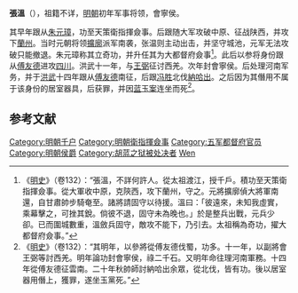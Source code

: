 {{Otheruses|张温|other=同名或類似名的其它條目描述}}
'''張溫'''（{{bd|？||1393年}}），祖籍不详，[[明朝|明朝]]初年军事将领，會寧侯。

其早年跟从[[朱元璋|朱元璋]]，功至天策衛指揮僉事。后跟随大军攻破中原、征战陕西，并攻下[[蘭州|蘭州]]。当时元朝将领[[擴廓|擴廓]]派军南袭，张温则主动出击，并坚守城池，元军无法攻破只能撤退。朱元璋称其立奇功，并升任其为大都督府僉事<ref>《[[明史|明史]]》（卷132）：“張溫，不詳何許人。從太祖渡江，授千戶。積功至天策衛指揮僉事。從大軍收中原，克陝西，攻下蘭州，守之。元將擴廓偵大將軍南還，自甘肅帥步騎奄至。諸將請固守以待援。溫曰：「彼遠來，未知我虛實，乘幕擊之，可挫其銳。倘彼不退，固守未為晚也。」於是整兵出戰，元兵少卻。已而圍城數重，溫斂兵固守，敵攻不能下，乃引去。太祖稱為奇功，擢大都督府僉事。”</ref>。此后以参将身份跟从[[傅友德|傅友德]]进攻[[四川|四川]]。洪武十一年，与[[王弼_(明朝将领)|王弼]]征讨西羌。次年封會寧侯。后处理河南军务，并于[[洪武|洪武]]十四年跟从[[傅友德|傅友德]]南征，后跟[[冯胜|冯胜]]北伐[[納哈出|納哈出]]。之后因为其僭用不属于该身份的居室器具，后获罪，并因[[蓝玉案|蓝玉案]]连坐而死<ref>《[[明史|明史]]》（卷132）：“其明年，以參將從傅友德伐蜀，功多。十一年，以副將會王弼等討西羌。明年論功封會寧侯，祿二千石。又明年命往理河南軍務。十四年從傅友德征雲南。二十年秋帥師討納哈出余眾，從北伐，皆有功。後以居室器用僭上，獲罪，遂坐玉黨死。”</ref>。

==参考文献==
{{wikisource|明史/卷132}}
<div class="references-small">
<references></references>
</div>

{{明朝官员小作品}}
[[Category:明朝千户|Category:明朝千户]]
[[Category:明朝衛指揮僉事|Category:明朝衛指揮僉事]]
[[Category:五军都督府官员|Category:五军都督府官员]]
[[Category:明朝侯爵|Category:明朝侯爵]]
[[Category:胡蓝之狱被处决者|Category:胡蓝之狱被处决者]]
[[Category:张姓|Wen]]